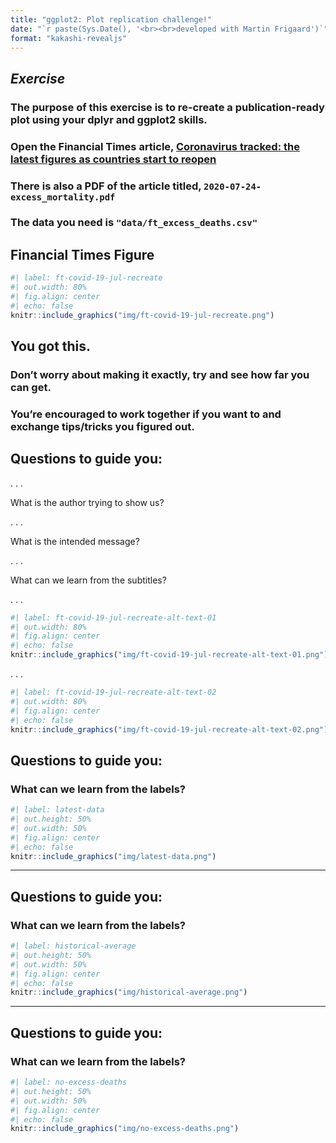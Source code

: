 ```yaml
---
title: "ggplot2: Plot replication challenge!"
date: "`r paste(Sys.Date(), '<br><br>developed with Martin Frigaard')`"
format: "kakashi-revealjs"
---
```


## *Exercise*

### The purpose of this exercise is to re-create a publication-ready plot using your dplyr and ggplot2 skills.

### Open the Financial Times article, [Coronavirus tracked: the latest figures as countries start to reopen](https://www.ft.com/content/a26fbf7e-48f8-11ea-aeb3-955839e06441)

### There is also a PDF of the article titled, `2020-07-24-excess_mortality.pdf`

### The data you need is `"data/ft_excess_deaths.csv"`

## Financial Times Figure

```r
#| label: ft-covid-19-jul-recreate
#| out.width: 80%
#| fig.align: center
#| echo: false
knitr::include_graphics("img/ft-covid-19-jul-recreate.png")
```

## You got this.

### Don't worry about making it exactly, try and see how far you can get. 

### You're encouraged to work together if you want to and exchange tips/tricks you figured out. 

## Questions to guide you:

. . .

What is the author trying to show us?

. . .

What is the intended message? 

. . .

What can we learn from the subtitles?

. . .

```r
#| label: ft-covid-19-jul-recreate-alt-text-01
#| out.width: 80%
#| fig.align: center
#| echo: false
knitr::include_graphics("img/ft-covid-19-jul-recreate-alt-text-01.png")
```

. . .

```r
#| label: ft-covid-19-jul-recreate-alt-text-02
#| out.width: 80%
#| fig.align: center
#| echo: false
knitr::include_graphics("img/ft-covid-19-jul-recreate-alt-text-02.png")
```
## Questions to guide you:

### What can we learn from the labels?

```r
#| label: latest-data
#| out.height: 50%
#| out.width: 50%
#| fig.align: center
#| echo: false
knitr::include_graphics("img/latest-data.png")
```

---

## Questions to guide you:

### What can we learn from the labels?

```r
#| label: historical-average
#| out.height: 50%
#| out.width: 50%
#| fig.align: center
#| echo: false
knitr::include_graphics("img/historical-average.png")
```

---

## Questions to guide you:

### What can we learn from the labels?


```r
#| label: no-excess-deaths
#| out.height: 50%
#| out.width: 50%
#| fig.align: center
#| echo: false
knitr::include_graphics("img/no-excess-deaths.png")
```

